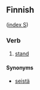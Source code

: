 ==Finnish==
([[Wiktionary:Finnish_index_s|index S]])

===Verb===

# [[stand]]

====Synonyms====

* [[seistä]]